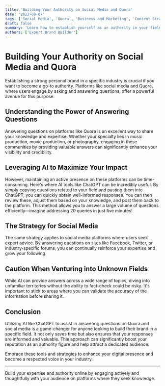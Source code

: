 ```yaml
---
title: 'Building Your Authority on Social Media and Quora'
date: '2023-08-07'
tags: ['Social Media', 'Quora', 'Business and Marketing', 'Content Strategy']
draft: false
summary: 'Learn how to establish yourself as an authority in your field by effectively using social media and Quora to answer questions and build your brand.'
authors: ['Expert Brand Builder']
---
```


# Building Your Authority on Social Media and Quora

Establishing a strong personal brand in a specific industry is crucial if you want to become a go-to authority. Platforms like social media and [Quora](https://www.quora.com), where users engage by asking and answering questions, offer a powerful avenue for this purpose.

## Understanding the Power of Answering Questions

Answering questions on platforms like Quora is an excellent way to share your knowledge and expertise. Whether your specialty lies in music production, movie production, or photography, engaging in these communities by providing valuable answers can significantly enhance your visibility and credibility.

## Leveraging AI to Maximize Your Impact

However, maintaining an active presence on these platforms can be time-consuming. Here's where AI tools like ChatGPT can be incredibly useful. By simply copying questions related to your field and pasting them into ChatGPT, you can quickly obtain well-informed responses. You can then review these, adjust them based on your knowledge, and post them back to the platform. This method allows you to answer a large volume of questions efficiently—imagine addressing 20 queries in just five minutes!

## The Strategy for Social Media

The same strategy applies to social media platforms where users seek expert advice. By answering questions on sites like Facebook, Twitter, or industry-specific forums, you can continually reinforce your expertise and grow your following.

## Caution When Venturing into Unknown Fields

While AI can provide answers across a wide range of topics, diving into unfamiliar territories without the ability to fact-check could be risky. It's important to stick to areas where you can validate the accuracy of the information before sharing it.

## Conclusion

Utilizing AI like ChatGPT to assist in answering questions on Quora and social media is a game-changer for anyone looking to build their brand in a specific field. It not only saves time but also ensures that your responses are informed and valuable. This approach can significantly boost your reputation as an authority figure and help attract a dedicated audience.

Embrace these tools and strategies to enhance your digital presence and become a respected voice in your industry.

---

Build your expertise and authority online by engaging actively and thoughtfully with your audience on platforms where they seek knowledge.
